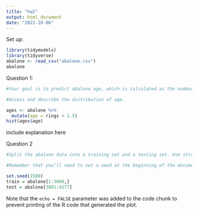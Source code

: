```yaml
---
title: "hw2"
output: html_document
date: "2022-10-06"
---
```


Set up:
```r
library(tidymodels)
library(tidyverse)
abalone <- read_csv("abalone.csv")
abalone
```


Question 1:
```r
#Your goal is to predict abalone age, which is calculated as the number of rings #plus 1.5. Notice there currently is no age variable in the data set. Add age to #the data set.

#Assess and describe the distribution of age.

ages <- abalone %>% 
  mutate(age = rings + 1.5)
hist(ages$age)
```


include explanation here

Question 2


```r
#Split the abalone data into a training set and a testing set. Use stratified #sampling. You should decide on appropriate percentages for splitting the data.

#Remember that you’ll need to set a seed at the beginning of the document to #reproduce your results.

set.seed(1500)
train = abalone[1:3000,]  
test = abalone[3001:4177]  
```

Note that the `echo = FALSE` parameter was added to the code chunk to prevent printing of the R code that generated the plot.
